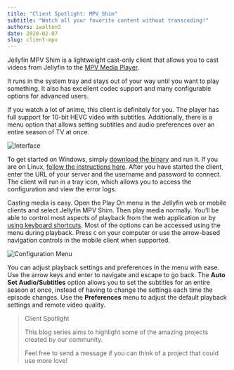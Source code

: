 ```yaml
---
title: "Client Spotlight: MPV Shim"
subtitle: "Watch all your favorite content without transcoding!"
authors: iwalton3
date: 2020-02-07
slug: client-mpv
---
```


Jellyfin MPV Shim is a lightweight cast-only client that allows you to cast videos from Jellyfin to the <a href="https://mpv.io/">MPV Media Player</a>.
<!--truncate-->
It runs in the system tray and stays out of your way until you want to play something. It also has excellent codec support and many configurable options for advanced users.

If you watch a lot of anime, this client is definitely for you. The player has full support for 10-bit HEVC video with subtitles. Additionally, there is a menu option that allows setting subtitles and audio preferences over an entire season of TV at once.

![Interface](./blender.png)

To get started on Windows, simply <a href="https://github.com/iwalton3/jellyfin-mpv-shim/releases">download the binary</a> and run it. If you are on Linux, <a href="https://github.com/iwalton3/jellyfin-mpv-shim/blob/master/README.md#linux-installation">follow the instructions here</a>. After you have started the client, enter the URL of your server and the username and password to connect. The client will run in a tray icon, which allows you to access the configuration and view the error logs.

Casting media is easy. Open the Play On menu in the Jellyfin web or mobile clients and select Jellyfin MPV Shim. Then play media normally. You’ll be able to control most aspects of playback from the web application or by <a href="https://github.com/iwalton3/jellyfin-mpv-shim#keyboard-shortcuts">using keyboard shortcuts</a>. Most of the options can be accessed using the menu during playback. Press `C` on your computer or use the arrow-based navigation controls in the mobile client when supported.

![Configuration Menu](./menu.png)

You can adjust playback settings and preferences in the menu with ease. Use the arrow keys and enter to navigate and escape to go back. The **Auto Set Audio/Subtitles** option allows you to set the subtitles for an entire season at once, instead of having to change the settings each time the episode changes. Use the **Preferences** menu to adjust the default playback settings and remote video quality.

> Client Spotlight
>
> This blog series aims to highlight some of the amazing projects created by our community.
>
> Feel free to send a message if you can think of a project that could use more love!
